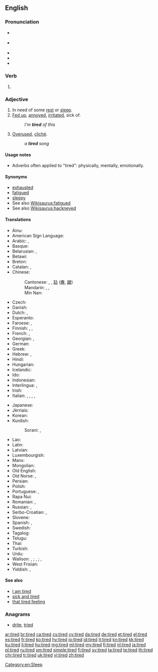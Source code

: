 ==English==
{{wikipedia|dab=tired}}

===Pronunciation===
* {{a|GenAm}} {{IPA|/taɪɚd/|lang=en}}
* {{a|RP}} {{IPA|/taɪəd/|lang=en}}
* {{audio|en-us-tired.ogg|Audio (US)|lang=en}}
* {{audio|En-uk-tired.ogg|Audio (UK)|lang=en}}
* {{rhymes|aɪə(ɹ)d|lang=en}}

===Verb===
{{head|en|verb form}}

# {{en-past of|tire}}

===Adjective===
{{en-adj|more|er}}

# In need of some [[rest]] or [[sleep]].
# [[fed up|Fed up]], [[annoyed]], [[irritated]], sick of.
#: ''I'm '''tired''' of this''
# [[overused|Overused]], [[cliché]].
#: ''a '''tired''' song''

====Usage notes====
* Adverbs often applied to "tired": physically, mentally, emotionally.

====Synonyms====
* [[exhausted]]
* [[fatigued]]
* [[sleepy]]
* See also [[Wikisaurus:fatigued]]
* See also [[Wikisaurus:hackneyed]]

====Translations====
{{trans-top|in need of rest or sleep}}
* Ainu: {{t|ain|ヨッテㇰ|tr=yottek}}
* American Sign Language: {{t|ase|BentB@IpsiChest-PalmBack-BentB@IpsiChest-PalmBack BentB@IpsiChest-PalmUp-BentB@IpsiChest-PalmUp}}
* Arabic: {{t|ar|متعب|tr=mút3ab}}, {{t|ar|تعبان|tr=ta3baan}}
* Basque: {{t|eu|nekatuta}}
* Belarusian: {{t+|be|стомлены|tr=stómljeny|sc=Cyrl}}, {{t|be|змораны|tr=zmórany|sc=Cyrl}}
* Betawi: {{t|bew|gémpor}}
* Breton: {{t+|br|skuizh}}
* Catalan: {{t|ca|cansat|m}}, {{t|ca|cansada|f}}
* Chinese:
*: Cantonese: {{t|yue|累}}, {{t|yue|疲}}, [[攰]] ([[癐]], [[䠩]])
*: Mandarin: {{t+|cmn|累|tr=lèi|sc=Hani}}, {{t+|cmn|疲|tr=pí|sc=Hani}}, {{t+|cmn|疲倦|tr=píjuàn|sc=Hani}}
*: Min Nan: {{t+|nan|忝|tr=thiám|sc=Hans}}
* Czech: {{t+|cs|unavený|m}}
* Danish: {{t+|da|træt}}
* Dutch: {{t+|nl|moe}}, {{t+|nl|vermoeid}}
* Esperanto: {{t+|eo|laca}}
* Faroese: {{t|fo|móður}}, {{t|fo|troyttur}}
* Finnish: {{t+|fi|väsynyt}}, {{t|fi|uupunut}}, {{t|fi|voipunut}}
* French: {{t+|fr|fatigué|m}}, {{t+|fr|fatiguée|f}}
* Georgian: {{t|ka|დაღლილი|sc=Geor}}, {{t|ka|მოღალული|sc=Geor}}
* German: {{t+|de|müde}}
* Greek: {{t+|el|κουρασμένος|tr=kourasménos|sc=Grek}}
* Hebrew: {{t|he|עייף|m|tr=ayéf}}, {{t|he|עייפה|f|tr=ayefá}}
* Hindi: {{t|hi|थका|tr=thakā|sc=Deva}}
* Hungarian: {{t+|hu|fáradt}}
* Icelandic: {{t+|is|þreyttur}}
* Ido: {{t+|io|fatigita}}
* Indonesian: {{t+|id|lelah}}
* Interlingua: {{t|ia|fatigate}}, {{t|ia|lasse}}
* Irish: {{t|ga|tuirseach}}
* Italian: {{t+|it|stanco}}, {{t+|it|esausto}}, {{t+|it|fatto}}, {{t|it|distrutto}}, {{t+|it|affaticato}}
{{trans-mid}}
* Japanese: {{t+|ja|疲れる|alt=疲れた|tr=つかれた, tsukareta}}
* Jèrriais: {{t|roa-jer|lâssé}}
* Korean: {{t+|ko|피곤하다|alt=피곤한|tr=pigonhan}}
* Kurdish:
*: Sorani: {{t+|ku|هیلاک}}, {{t|ku|ماندو}}
* Lao: {{t-needed|lo}}
* Latin: {{t|la|fessus|m}}
* Latvian: {{t|lv|noguris}}
* Luxembourgish: {{t|lb|midd}}
* Manx: {{t|gv|skee}}
* Mongolian: {{t-needed|mn}}
* Old English: {{t|ang|meðe}}
* Old Norse: {{t|non|þreyttr}}, {{t|non|móðr}}
* Persian: {{t+|fa|خسته|tr=xasta(e)|sc=fa-Arab}}
* Polish: {{t+|pl|zmęczony|m}}
* Portuguese: {{t+|pt|cansado|m}}, {{t+|pt|cansada|f}}
* Rapa Nui: {{t|rap|rohirohi}}
* Romanian: {{t+|ro|obosit|m}}, {{t|ro|obosită|f}}
* Russian: {{t+|ru|усталый|tr=ustályj}}, {{t+|ru|уставший|tr=ustávšij}}
* Serbo-Croatian: {{t|sh|ȕmōran}}, {{t|sh|umorna|sc=Latn}}
* Slovene: {{t+|sl|utrujen}}
* Spanish: {{t+|es|cansado}}, {{t+|es|fatigado}}
* Swedish: {{t+|sv|trött}}
* Tagalog: {{t|tl|pagod}}
* Telugu: {{t|te|అలసి|tr=alasi}}
* Thai: {{t+|th|เหนื่อย|tr=nèuuay|sc=Thai}}
* Turkish: {{t+|tr|yorgun}}
* Urdu: {{t|ur|تھکا|tr=thakā|sc=ur-Arab}}
* Walloon: {{t+|wa|nåjhi|m}}, {{t|wa|nåjheye|f}}; {{t+|wa|scran|m}}, {{t|wa|scranse|f}}; {{t+|wa|hode|m|f}}, {{t|wa|hodé|m}} {{t|wa|hodêye|f}}
* West Frisian: {{t|fy|wurch}}
* Yiddish: {{t|yi|מיד|m|tr=mid|sc=Hebr}}, {{t|yi|מידע|f|tr=mide|sc=Hebr}}
{{trans-bottom}}

{{trans-see|fed up|[[fed up#Translations|fed up]]}}

{{trans-see|overused}}

====See also====
* [[I am tired]]
* [[sick and tired]]
* [[that tired feeling]]

===Anagrams===
* [[drite#English|drite]], [[tried#English|tried]]

[[Category:en:Sleep]]

[[ar:tired]]
[[br:tired]]
[[ca:tired]]
[[cs:tired]]
[[cy:tired]]
[[da:tired]]
[[de:tired]]
[[et:tired]]
[[el:tired]]
[[es:tired]]
[[fr:tired]]
[[ko:tired]]
[[hy:tired]]
[[io:tired]]
[[id:tired]]
[[it:tired]]
[[kn:tired]]
[[kk:tired]]
[[ku:tired]]
[[li:tired]]
[[hu:tired]]
[[mg:tired]]
[[ml:tired]]
[[my:tired]]
[[fj:tired]]
[[nl:tired]]
[[ja:tired]]
[[pl:tired]]
[[ru:tired]]
[[sm:tired]]
[[simple:tired]]
[[fi:tired]]
[[sv:tired]]
[[ta:tired]]
[[te:tired]]
[[th:tired]]
[[chr:tired]]
[[tr:tired]]
[[uk:tired]]
[[vi:tired]]
[[zh:tired]]